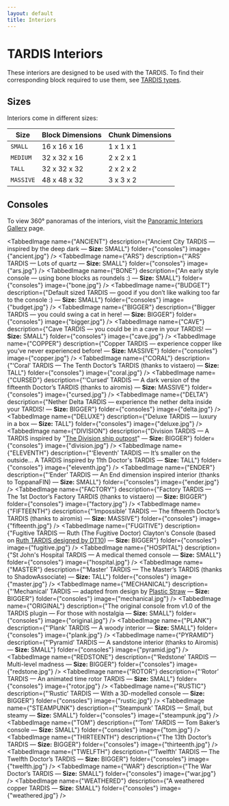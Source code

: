 ```yaml
---
layout: default
title: Interiors
---
```



# TARDIS Interiors

These interiors are designed to be used with the TARDIS.
To find their corresponding block required to use them, see [TARDIS types](creating-a-tardis#tardis-types).

## Sizes

Interiors come in different sizes:

| Size      | Block Dimensions | Chunk Dimensions |
| --------- | ---------------- | ---------------- |
| `SMALL`   | 16 x 16 x 16     | 1 x 1 x 1        |
| `MEDIUM`  | 32 x 32 x 16     | 2 x 2 x 1        |
| `TALL`    | 32 x 32 x 32     | 2 x 2 x 2        |
| `MASSIVE` | 48 x 48 x 32     | 3 x 3 x 2        |

## Consoles

To view 360° panoramas of the interiors, visit the [Panoramic Interiors Gallery](/panoramic-gallery) page.

<TabbedImage name={"ANCIENT"} description={"Ancient City TARDIS — inspired by the deep dark — **Size:** SMALL"} folder={"consoles"} image={"ancient.jpg"} />
<TabbedImage name={"ARS"} description={"‘ARS’ TARDIS — Lots of quartz — **Size:** SMALL"} folder={"consoles"} image={"ars.jpg"} />
<TabbedImage name={"BONE"} description={"An early style console — using bone blocks as roundels :) — **Size:** SMALL"} folder={"consoles"} image={"bone.jpg"} />
<TabbedImage name={"BUDGET"} description={"Default sized TARDIS — good if you don’t like walking too far to the console :) — **Size:** SMALL"} folder={"consoles"} image={"budget.jpg"} />
<TabbedImage name={"BIGGER"} description={"Bigger TARDIS — you could swing a cat in here! — **Size:** BIGGER"} folder={"consoles"} image={"bigger.jpg"} />
<TabbedImage name={"CAVE"} description={"Cave TARDIS — you could be in a cave in your TARDIS! — **Size:** SMALL"} folder={"consoles"} image={"cave.jpg"} />
<TabbedImage name={"COPPER"} description={"Copper TARDIS — experience copper like you’ve never experienced before! — **Size:** MASSIVE"} folder={"consoles"} image={"copper.jpg"} />
<TabbedImage name={"CORAL"} description={"‘Coral’ TARDIS — The Tenth Doctor’s TARDIS (thanks to vistaero) — **Size:** TALL"} folder={"consoles"} image={"coral.jpg"} />
<TabbedImage name={"CURSED"} description={"‘Cursed’ TARDIS — A dark version of the fifteenth Doctor’s TARDIS (thanks to airomis) — **Size:** MASSIVE"} folder={"consoles"} image={"cursed.jpg"} />
<TabbedImage name={"DELTA"} description={"Nether Delta TARDIS — experience the nether delta inside your TARDIS! — **Size:** BIGGER"} folder={"consoles"} image={"delta.jpg"} />
<TabbedImage name={"DELUXE"} description={"Deluxe TARDIS — luxury in a box — **Size:** TALL"} folder={"consoles"} image={"deluxe.jpg"} />
<TabbedImage name={"DIVISION"} description={"Division TARDIS — A TARDIS inspired by \"[The Division ship outpost](https://tardis.fandom.com/wiki/The_Division)\" — **Size:** BIGGER"} folder={"consoles"} image={"division.jpg"} />
<TabbedImage name={"ELEVENTH"} description={"‘Eleventh’ TARDIS — It’s smaller on the outside... A TARDIS inspired by 11th Doctor's TARDIS — **Size:** TALL"} folder={"consoles"} image={"eleventh.jpg"} />
<TabbedImage name={"ENDER"} description={"‘Ender’ TARDIS — An End dimension inspired interior (thanks to ToppanaFIN) — **Size:** SMALL"} folder={"consoles"} image={"ender.jpg"} />
<TabbedImage name={"FACTORY"} description={"Factory TARDIS — The 1st Doctor’s Factory TARDIS (thanks to vistaero) — **Size:** BIGGER"} folder={"consoles"} image={"factory.jpg"} />
<TabbedImage name={"FIFTEENTH"} description={"‘Impossible’ TARDIS — The fifteenth Doctor’s TARDIS (thanks to airomis) — **Size:** MASSIVE"} folder={"consoles"} image={"fifteenth.jpg"} />
<TabbedImage name={"FUGITIVE"} description={"Fugitive TARDIS — Ruth (The Fugitive Doctor) Clayton's Console (based on [Ruth TARDIS designed by DT10](https://www.youtube.com/watch?v=aykwXVemSs8)) — **Size:** BIGGER"} folder={"consoles"} image={"fugitive.jpg"} />
<TabbedImage name={"HOSPITAL"} description={"St John's Hospital TARDIS — A medical themed console — **Size:** SMALL"} folder={"consoles"} image={"hospital.jpg"} />
<TabbedImage name={"MASTER"} description={"‘Master’ TARDIS — The Master’s TARDIS (thanks to ShadowAssociate) — **Size:** TALL"} folder={"consoles"} image={"master.jpg"} />
<TabbedImage name={"MECHANICAL"} description={"‘Mechanical’ TARDIS — adapted from design by [Plastic Straw](https://www.planetminecraft.com/data-pack/new-tardis-mod-mechanical-interior-datapack/) — **Size:** BIGGER"} folder={"consoles"} image={"mechanical.jpg"} />
<TabbedImage name={"ORIGINAL"} description={"The original console from v1.0 of the TARDIS plugin — For those with nostalgia — **Size:** SMALL"} folder={"consoles"} image={"original.jpg"} />
<TabbedImage name={"PLANK"} description={"‘Plank’ TARDIS — A woody interior — **Size:** SMALL"} folder={"consoles"} image={"plank.jpg"} />
<TabbedImage name={"PYRAMID"} description={"‘Pyramid’ TARDIS — A sandstone interior (thanks to Airomis) — **Size:** SMALL"} folder={"consoles"} image={"pyramid.jpg"} />
<TabbedImage name={"REDSTONE"} description={"‘Redstone’ TARDIS — Multi-level madness — **Size:** BIGGER"} folder={"consoles"} image={"redstone.jpg"} />
<TabbedImage name={"ROTOR"} description={"‘Rotor’ TARDIS — An animated time rotor TARDIS — **Size:** SMALL"} folder={"consoles"} image={"rotor.jpg"} />
<TabbedImage name={"RUSTIC"} description={"‘Rustic’ TARDIS — With a 3D-modelled console — **Size:** BIGGER"} folder={"consoles"} image={"rustic.jpg"} />
<TabbedImage name={"STEAMPUNK"} description={"‘Steampunk’ TARDIS — Small, but steamy — **Size:** SMALL"} folder={"consoles"} image={"steampunk.jpg"} />
<TabbedImage name={"TOM"} description={"‘Tom’ TARDIS — Tom Baker’s console — **Size:** SMALL"} folder={"consoles"} image={"tom.jpg"} />
<TabbedImage name={"THIRTEENTH"} description={"The 13th Doctor’s TARDIS — **Size:** BIGGER"} folder={"consoles"} image={"thirteenth.jpg"} />
<TabbedImage name={"TWELFTH"} description={"‘Twelfth’ TARDIS — The Twelfth Doctor’s TARDIS — **Size:** BIGGER"} folder={"consoles"} image={"twelfth.jpg"} />
<TabbedImage name={"WAR"} description={"The War Doctor’s TARDIS — **Size:** SMALL"} folder={"consoles"} image={"war.jpg"} />
<TabbedImage name={"WEATHERED"} description={"A weathered copper TARDIS — **Size:** SMALL"} folder={"consoles"} image={"weathered.jpg"} />
